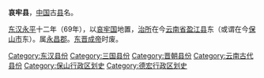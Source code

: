 '''哀牢县'''，[[中国|中国]]古[[县|县]]名。

[[东汉|东汉]][[永平_(东汉)|永平]]十二年（69年），以[[哀牢国|哀牢国]]地置，[[治所|治所]]在今[[云南省|云南省]][[盈江县|盈江县]]东（或谓在今[[保山市|保山市]]东）。属[[永昌郡|永昌郡]]。[[东晋|东晋]][[晋成帝|成帝]]时废。 

{{云南行政区划小作品}}
{{DEFAULTSORT:A}}
[[Category:东汉县份|Category:东汉县份]]
[[Category:三国县份|Category:三国县份]]
[[Category:晋朝县份|Category:晋朝县份]]
[[Category:云南古代县份|Category:云南古代县份]]
[[Category:保山行政区划史|Category:保山行政区划史]]
[[Category:德宏行政区划史|Category:德宏行政区划史]]